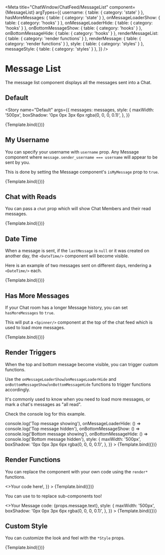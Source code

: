 


<Meta
  title="ChatWindow/ChatFeed/MessageList"
  component={MessageList}
  argTypes={{
    username: { table: { category: 'state' } },
    hasMoreMessages: { table: { category: 'state' } },
    onMessageLoaderShow: { table: { category: 'hooks' } },
    onMessageLoaderHide: { table: { category: 'hooks' } },
    onBottomMessageShow: { table: { category: 'hooks' } },
    onBottomMessageHide: { table: { category: 'hooks' } },
    renderMessageList: { table: { category: 'render functions' } },
    renderMessage: { table: { category: 'render functions' } },
    style: { table: { category: 'styles' } },
    messageStyle: { table: { category: 'styles' } },
  }}
/>


# Message List

The message list component displays all the messages sent into a Chat.

## Default

<Story
  name="Default"
  args={{
    messages: messages,
    style: {
      maxWidth: '500px',
      boxShadow: '0px 0px 3px 6px rgba(0, 0, 0, 0.1)',
    },
  }}
>
  {Template.bind({})}
</Story>

<ArgsTable story="Default" />

## My Username

You can specify your username with `username` prop. Any Message component where `message.sender_username === username` will appear to be sent by you.

This is done by setting the Message component's `isMyMessage` prop to `true`.

<Canvas>
  <Story
    name="My Username"
    args={{
      messages: messages,
      username: 'bob_baker',
      style: {
        maxWidth: '500px',
        boxShadow: '0px 0px 3px 6px rgba(0, 0, 0, 0.1)',
      },
    }}
  >
    {Template.bind({})}
  </Story>
</Canvas>

## Chat with Reads

You can pass a `chat` prop which will show Chat Members and their read messages.

<Canvas>
  <Story
    name="Chat with Reads"
    args={{
      messages: messages,
      username: 'bob_baker',
      chat: directMessageChat,
      style: {
        maxWidth: '500px',
        boxShadow: '0px 0px 3px 6px rgba(0, 0, 0, 0.1)',
      },
    }}
  >
    {Template.bind({})}
  </Story>
</Canvas>

## Date Time

When a message is sent, if the `lastMessage` is `null` or it was created on another day, the `<DateTime/>` component will become visible.

Here is an example of two messages sent on different days, rendering a `<DateTime/>` each.

<Canvas>
  <Story
    name="Date Time"
    args={{
      messages: messages,
      style: {
        maxWidth: '500px',
        boxShadow: '0px 0px 3px 6px rgba(0, 0, 0, 0.1)',
      },
    }}
  >
    {Template.bind({})}
  </Story>
</Canvas>

## Has More Messages

If your Chat room has a longer Message history, you can set `hasMoreMessages` to `true`.

This will put a `<Spinner/>` component at the top of the chat feed which is used to load more messages.

<Canvas>
  <Story
    name="Has More Messages"
    args={{
      messages: messages,
      hasMoreMessages: true,
      style: {
        maxWidth: '500px',
        boxShadow: '0px 0px 3px 6px rgba(0, 0, 0, 0.1)',
      },
    }}
  >
    {Template.bind({})}
  </Story>
</Canvas>

## Render Triggers

When the top and bottom message become visible, you can trigger custom functions.

Use the `onMessageLoaderShow`/`onMessageLoaderHide` and `onBottomMessageShow`/`onBottomMessageHide` functions to trigger functions accordingly.

It's commonly used to know when you need to load more messages, or mark a chat's messages as "all read".

Check the console log for this example.

<Canvas>
  <Story
    name="Render Triggers"
    args={{
      messages: messages,
      onMessageLoaderShow: () => console.log('Top message showing'),
      onMessageLoaderHide: () => console.log('Top message hidden'),
      onBottomMessageShow: () => console.log('Bottom message showing'),
      onBottomMessageHide: () => console.log('Bottom message hidden'),
      style: {
        maxWidth: '500px',
        boxShadow: '0px 0px 3px 6px rgba(0, 0, 0, 0.1)',
      },
    }}
  >
    {Template.bind({})}
  </Story>
</Canvas>

## Render Functions

You can replace the component with your own code using the `render*` functions.

<Canvas>
  <Story
    name="Render Functions"
    args={{
      messages: messages,
      renderMessageList: () => <>Your code here!</>,
    }}
  >
    {Template.bind({})}
  </Story>
</Canvas>

You can use to to replace sub-components too!

<Canvas>
  <Story
    name="Render Functions 2"
    args={{
      messages: messages,
      renderMessage: (props) => <>Your Message code: {props.message.text}</>,
      style: {
        maxWidth: '500px',
        boxShadow: '0px 0px 3px 6px rgba(0, 0, 0, 0.1)',
      },
    }}
  >
    {Template.bind({})}
  </Story>
</Canvas>

## Custom Style

You can customize the look and feel with the `*Style` props.

<Canvas>
  <Story
    name="Custom Style"
    args={{
      messages: messages,
      style: {
        maxWidth: '500px',
        boxShadow: '0px 0px 3px 6px rgba(0, 0, 0, 0.1)',
        border: '2px solid red',
      },
      messageStyle: { border: '2px solid blue' },
    }}
  >
    {Template.bind({})}
  </Story>
</Canvas>
